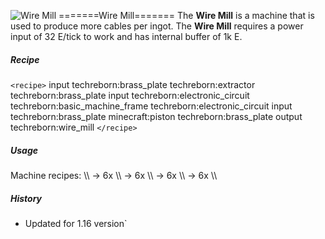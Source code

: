 ![Wire Mill](/mods/techreborn/wire_mill.png) =======Wire
Mill======= The **Wire Mill** is a machine that is used to produce
more cables per ingot. The **Wire Mill** requires a power input of
32 E/tick to work and has internal buffer of 1k E.

##### Recipe

`<recipe>` input techreborn:brass_plate techreborn:extractor
techreborn:brass_plate input techreborn:electronic_circuit
techreborn:basic_machine_frame techreborn:electronic_circuit input
techreborn:brass_plate minecraft:piston techreborn:brass_plate output
techreborn:wire_mill `</recipe>`

##### Usage

Machine recipes: \\\\
<Mcitem id="techreborn:copper_ingot"/> -\> 6x
<Mcitem id="techreborn:copper_cable"/> \\\\
<Mcitem id="minecraft:gold_ingot"/> -\> 6x
<Mcitem id="techreborn:gold_cable"/> \\\\
<Mcitem id="techreborn:refined_iron_ingot"/> -\> 6x
<Mcitem id="techreborn:HV_cable"/> \\\\
<Mcitem id="techreborn:tin_ingot"/> -\> 6x
<Mcitem id="techreborn:tin_cable"/> \\\\

##### History

* Updated for 1.16 version`
